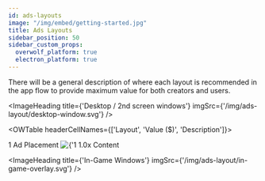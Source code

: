 ```yaml
---
id: ads-layouts
image: "/img/embed/getting-started.jpg"
title: Ads Layouts
sidebar_position: 50
sidebar_custom_props:
  overwolf_platform: true
  electron_platform: true
---
```


There will be a general description of where each layout is recommended in the app flow to provide maximum value for both creators and users.

<ImageHeading
  title={'Desktop / 2nd screen windows'}
  imgSrc={'/img/ads-layout/desktop-window.svg'}
/>

<OWTable headerCellNames={['Layout', 'Value ($)', 'Description']}>

  <OWTableRow isExpended={true}>
    <td>
      1 Ad Placement
      <img src={'/img/ads-layout/layout-types/ad-type-1.svg'} alt={'1 Ad Placement'} />
    </td>
    <td>1.0x</td>
    <td>Content</td>
  </OWTableRow>


</OWTable>


<ImageHeading
  title={'In-Game Windows'}
  imgSrc={'/img/ads-layout/in-game-overlay.svg'}
/>


